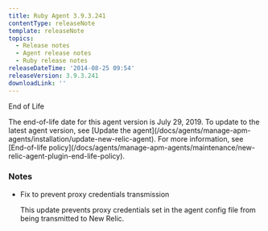 ```yaml
---
title: Ruby Agent 3.9.3.241
contentType: releaseNote
template: releaseNote
topics:
  - Release notes
  - Agent release notes
  - Ruby release notes
releaseDateTime: '2014-08-25 09:54'
releaseVersion: 3.9.3.241
downloadLink: ''
---
```


End of Life

<Callout variant="important">
  The end-of-life date for this agent version is July 29, 2019. To update to the latest agent version, see [Update the agent](/docs/agents/manage-apm-agents/installation/update-new-relic-agent). For more information, see [End-of-life policy](/docs/agents/manage-apm-agents/maintenance/new-relic-agent-plugin-end-life-policy).
</Callout>

### Notes

* Fix to prevent proxy credentials transmission

  This update prevents proxy credentials set in the agent config file from being transmitted to New Relic.
